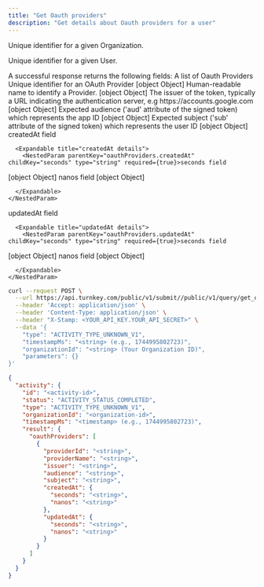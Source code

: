 ```yaml
---
title: "Get Oauth providers"
description: "Get details about Oauth providers for a user"
---
```



<Authorizations />

<H3Bordered text="Body" />

<ParamField body="organizationId" type="string" required={true}>

Unique identifier for a given Organization.
</ParamField>

<ParamField body="userId" type="string" required={false}>

Unique identifier for a given User.
</ParamField>


<H3Bordered text="Response" />
A successful response returns the following fields:

<ResponseField name="oauthProviders" type="array" required>
  A list of Oauth Providers

  <Expandable title="oauthProviders details">
    <NestedParam parentKey="oauthProviders" childKey="providerId" type="string" required={true}>Unique identifier for an OAuth Provider
[object Object]</NestedParam>
<NestedParam parentKey="oauthProviders" childKey="providerName" type="string" required={true}>Human-readable name to identify a Provider.
[object Object]</NestedParam>
<NestedParam parentKey="oauthProviders" childKey="issuer" type="string" required={true}>The issuer of the token, typically a URL indicating the authentication server, e.g https://accounts.google.com
[object Object]</NestedParam>
<NestedParam parentKey="oauthProviders" childKey="audience" type="string" required={true}>Expected audience ('aud' attribute of the signed token) which represents the app ID
[object Object]</NestedParam>
<NestedParam parentKey="oauthProviders" childKey="subject" type="string" required={true}>Expected subject ('sub' attribute of the signed token) which represents the user ID
[object Object]</NestedParam>
<NestedParam parentKey="oauthProviders" childKey="createdAt" type="object" required={true}>
      createdAt field

      <Expandable title="createdAt details">
        <NestedParam parentKey="oauthProviders.createdAt" childKey="seconds" type="string" required={true}>seconds field
[object Object]</NestedParam>
<NestedParam parentKey="oauthProviders.createdAt" childKey="nanos" type="string" required={true}>nanos field
[object Object]</NestedParam>

      </Expandable>
    </NestedParam>
<NestedParam parentKey="oauthProviders" childKey="updatedAt" type="object" required={true}>
      updatedAt field

      <Expandable title="updatedAt details">
        <NestedParam parentKey="oauthProviders.updatedAt" childKey="seconds" type="string" required={true}>seconds field
[object Object]</NestedParam>
<NestedParam parentKey="oauthProviders.updatedAt" childKey="nanos" type="string" required={true}>nanos field
[object Object]</NestedParam>

      </Expandable>
    </NestedParam>

  </Expandable>
</ResponseField>

<RequestExample>

```bash cURL
curl --request POST \
  --url https://api.turnkey.com/public/v1/submit//public/v1/query/get_oauth_providers \
  --header 'Accept: application/json' \
  --header 'Content-Type: application/json' \
  --header "X-Stamp: <YOUR_API_KEY.YOUR_API_SECRET>" \
  --data '{
    "type": "ACTIVITY_TYPE_UNKNOWN_V1",
    "timestampMs": "<string> (e.g., 1744995802723)",
    "organizationId": "<string> (Your Organization ID)",
    "parameters": {}
}'
```

</RequestExample>

<ResponseExample>

```json 200
{
  "activity": {
    "id": "<activity-id>",
    "status": "ACTIVITY_STATUS_COMPLETED",
    "type": "ACTIVITY_TYPE_UNKNOWN_V1",
    "organizationId": "<organization-id>",
    "timestampMs": "<timestamp> (e.g., 1744995802723)",
    "result": {
      "oauthProviders": [
        {
          "providerId": "<string>",
          "providerName": "<string>",
          "issuer": "<string>",
          "audience": "<string>",
          "subject": "<string>",
          "createdAt": {
            "seconds": "<string>",
            "nanos": "<string>"
          },
          "updatedAt": {
            "seconds": "<string>",
            "nanos": "<string>"
          }
        }
      ]
    }
  }
}
```

</ResponseExample>
